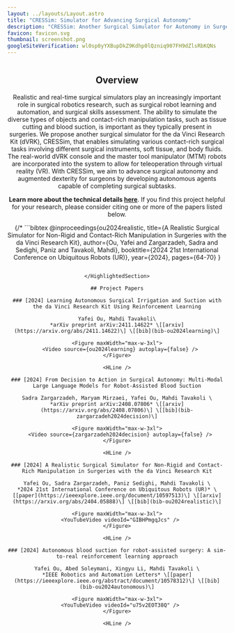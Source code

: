 ```yaml
---
layout: ../layouts/Layout.astro
title: "CRESSim: Simulator for Advancing Surgical Autonomy"
description: "CRESSim: Another Surgical Simulator for Autonomy in Surgery"
favicon: favicon.svg
thumbnail: screenshot.png
googleSiteVerification: wl0sp0yYXBupDkZ9Kdhp0lQzniq907FH9dZlsRbKQNs
---
```






<Header
  title={frontmatter.title}
  authors={[
    {
      name: "Telerobotic and Biorobotic Systems Group",
      url: "https://www.ece.ualberta.ca/~tbs/pmwiki/",
      institution: "University of Alberta"
    }
  ]}
  links={[
    {
      name: "Unity Project",
      url: "https://github.com/tbs-ualberta/CRESSim",
      icon: "mdi:github",
    },
    {
      name: "PhysX 5 Unity Plugin",
      url: "https://github.com/yafei-ou/physx5-for-unity",
      icon: "mdi:github",
    },
  ]}
  />

<Figure>
  <Image source={overview} altText="Diagram of the transformer deep learning architecture." />
</Figure>

<HighlightedSection>

## Overview

Realistic and real-time surgical simulators play an increasingly important role in surgical robotics research,
such as surgical robot learning and automation, and surgical skills assessment. 
The ability to simulate the diverse types of objects and contact-rich manipulation tasks,
such as tissue cutting and blood suction, is important as they typically present in surgeries.
We propose another surgical simulator for the da Vinci Research Kit (dVRK), CRESSim,
that enables simulating various contact-rich surgical tasks involving different surgical instruments, soft tissue, and body fluids.
The real-world dVRK console and the master tool manipulator (MTM) robots are incorporated into the system to allow for teleoperation
through virtual reality (VR).
With CRESSim, we aim to advance surgical autonomy and augmented dexterity for surgeons
by developing autonomous agents capable of completing surgical subtasks.

**Learn more about the technical details [here](architecture)**. If you find this project helpful for your research, please consider citing one or more of the papers listed below.

{/* ```bibtex
@inproceedings{ou2024realistic,
  title={A Realistic Surgical Simulator for Non-Rigid and Contact-Rich Manipulation in Surgeries with the da Vinci Research Kit}, 
  author={Ou, Yafei and Zargarzadeh, Sadra and Sedighi, Paniz and Tavakoli, Mahdi},
  booktitle={2024 21st International Conference on Ubiquitous Robots (UR)}, 
  year={2024},
  pages={64-70}
}
``` */}

</HighlightedSection>

## Project Papers

### [2024] Learning Autonomous Surgical Irrigation and Suction with the da Vinci Research Kit Using Reinforcement Learning

Yafei Ou, Mahdi Tavakoli\
*arXiv preprint arXiv:2411.14622* \[[arxiv](https://arxiv.org/abs/2411.14622)\] \[[bib](bib-ou2024learning)\]

<Figure maxWidth="max-w-3xl">
  <Video source={ou2024learning} autoplay={false} />
</Figure>

<HLine />

### [2024] From Decision to Action in Surgical Autonomy: Multi-Modal Large Language Models for Robot-Assisted Blood Suction

Sadra Zargarzadeh, Maryam Mirzaei, Yafei Ou, Mahdi Tavakoli \
*arXiv preprint arXiv:2408.07806* \[[arxiv](https://arxiv.org/abs/2408.07806)\] \[[bib](bib-zargarzadeh2024decision)\]

<Figure maxWidth="max-w-3xl">
  <Video source={zargarzadeh2024decision} autoplay={false} />
</Figure>

<HLine />

### [2024] A Realistic Surgical Simulator for Non-Rigid and Contact-Rich Manipulation in Surgeries with the da Vinci Research Kit

Yafei Ou, Sadra Zargarzadeh, Paniz Sedighi, Mahdi Tavakoli \
*2024 21st International Conference on Ubiquitous Robots (UR)* \[[paper](https://ieeexplore.ieee.org/document/10597513)\] \[[arxiv](https://arxiv.org/abs/2404.05888)\] \[[bib](bib-ou2024realistic)\]

<Figure maxWidth="max-w-3xl">
  <YouTubeVideo videoId="GIBHPmgqJcs" />
</Figure>

<HLine />

### [2024] Autonomous blood suction for robot-assisted surgery: A sim-to-real reinforcement learning approach

Yafei Ou, Abed Soleymani, Xingyu Li, Mahdi Tavakoli \
*IEEE Robotics and Automation Letters* \[[paper](https://ieeexplore.ieee.org/abstract/document/10578312)\] \[[bib](bib-ou2024autonomous)\]

<Figure maxWidth="max-w-3xl">
  <YouTubeVideo videoId="u75v2EOT38Q" />
</Figure>

<HLine />
